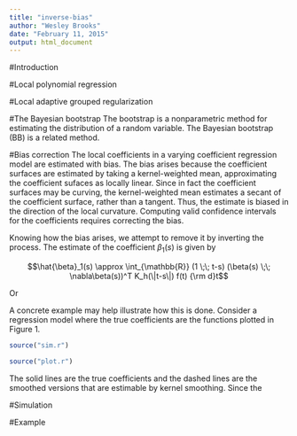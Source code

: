 ```yaml
---
title: "inverse-bias"
author: "Wesley Brooks"
date: "February 11, 2015"
output: html_document
---
```



#Introduction


#Local polynomial regression


#Local adaptive grouped regularization


#The Bayesian bootstrap
The bootstrap is a nonparametric method for estimating the distribution of a random variable. The Bayesian bootstrap (BB) is a related method. 

#Bias correction
The local coefficients in a varying coefficient regression model are estimated with bias. The bias arises because the coefficient surfaces are estimated by taking a kernel-weighted mean, approximating the coefficient sufaces as locally linear. Since in fact the coefficient surfaces may be curving, the kernel-weighted mean estimates a secant of the coefficient surface, rather than a tangent. Thus, the estimate is biased in the direction of the local curvature. Computing valid confidence intervals for the coefficients requires correcting the bias.

Knowing how the bias arises, we attempt to remove it by inverting the process. The estimate of the coefficient $\beta_1(s)$ is given by

$$\hat{\beta}_1(s) \approx \int_{\mathbb{R}} (1 \;\; t-s) (\beta(s) \;\; \nabla\beta(s))^T K_h(\|t-s\|) f(t) {\rm d}t$$

Or

\begin{align}
	\hat{\beta}_1(s) &= (X^T(s) \;\; W(s) \;\; X(s))^{-1} X^T(s) W(s) Y\\
	&\to \sum_{i=1}^n K_h(\|s-s_i\|) ((1 \;\; s-s_i) (1 \;\; s-s_i)^T)^{-1} (1 \;\; s-s_i) (\beta(s) \;\; \nabla\beta(s))
\end{align}


 
A concrete example may help illustrate how this is done. Consider a regression model where the true coefficients are the functions plotted in Figure 1.

```r
source("sim.r")
```

```r
source("plot.r")
```

The solid lines are the true coefficients and the dashed lines are the smoothed versions that are estimable by kernel smoothing. Since the 

#Simulation


#Example


